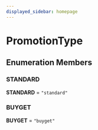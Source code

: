 ```yaml
---
displayed_sidebar: homepage
---
```



# PromotionType

## Enumeration Members

### STANDARD

 **STANDARD** = `"standard"`

### BUYGET

 **BUYGET** = `"buyget"`
